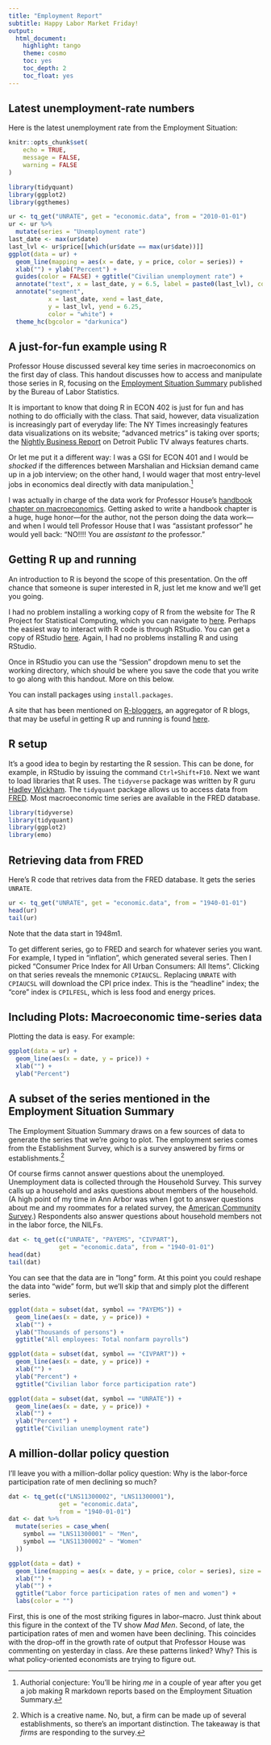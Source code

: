 ```yaml
---
title: "Employment Report"
subtitle: Happy Labor Market Friday!
output:
  html_document:
    highlight: tango
    theme: cosmo
    toc: yes
    toc_depth: 2
    toc_float: yes
---
```


## Latest unemployment-rate numbers

Here is the latest unemployment rate from the Employment Situation:
```r
knitr::opts_chunk$set(
	echo = TRUE,
	message = FALSE,
	warning = FALSE
)
```
```r
library(tidyquant)
library(ggplot2)
library(ggthemes)

ur <- tq_get("UNRATE", get = "economic.data", from = "2010-01-01")
ur <- ur %>% 
  mutate(series = "Unemployment rate")
last_date <- max(ur$date)
last_lvl <- ur$price[[which(ur$date == max(ur$date))]]
ggplot(data = ur) +
  geom_line(mapping = aes(x = date, y = price, color = series)) +
  xlab("") + ylab("Percent") +
  guides(color = FALSE) + ggtitle("Civilian unemployment rate") +
  annotate("text", x = last_date, y = 6.5, label = paste0(last_lvl), color = "white") +
  annotate("segment", 
           x = last_date, xend = last_date, 
           y = last_lvl, yend = 6.25, 
           color = "white") +
  theme_hc(bgcolor = "darkunica") 
```


## A just-for-fun example using R

Professor House discussed several key time series in macroeconomics on the first day of class.
This handout discusses how to access and manipulate those series in R,
focusing on the [Employment Situation Summary](https://www.bls.gov/news.release/empsit.nr0.htm) published by the Bureau of Labor Statistics.

It is important to know that doing R in ECON 402 is just for fun and has nothing to do officially with the class.
That said, however, data visualization is increasingly part of everyday life:
The NY Times increasingly features data visualizations on its website;
"advanced metrics" is taking over sports;
the [Nightly Business Report](http://nbr.com/) on Detroit Public TV always features charts.

Or let me put it a different way:
I was a GSI for ECON 401 and 
I would be _shocked_ if the differences between Marshalian and Hicksian demand came up in a job interview;
on the other hand,
I would wager that most entry-level jobs in economics deal directly with data manipulation.[^1]

I was actually in charge of the data work for Professor House's [handbook chapter on macroeconomics](https://www.sciencedirect.com/science/article/pii/S157400481630012X).
Getting asked to write a handbook chapter is a huge, huge honor&mdash;for the author, not the person doing the data work&mdash;and when I would tell Professor House that I was "assistant professor" he would yell back: 
"NO!!!! You are _assistant to_ the professor."

## Getting R up and running 

An introduction to R is beyond the scope of this presentation.
On the off chance that someone is super interested in R, 
just let me know and we'll get you going.

I had no problem installing a working copy of R from the website for The R Project for Statistical Computing,
which you can navigate to [here](https://www.r-project.org/).
Perhaps the easiest way to interact with R code is through RStudio.
You can get a copy of RStudio [here](https://www.rstudio.com/).
Again, I had no problems installing R and using RStudio.

Once in RStudio you can use the "Session" dropdown menu to set the working directory,
which should be where you save the code that you write to go along with this handout.
More on this below.

You can install packages using `install.packages`.

A site that has been mentioned on [R-bloggers](https://www.r-bloggers.com/),
an aggregator of R blogs, that may be useful in getting R up and running is found [here](http://stat545.com/index.html).

## R setup

It's a good idea to begin by restarting the R session.
This can be done, for example, in RStudio by issuing the command `Ctrl+Shift+F10`.
Next we want to load libraries that R uses.
The `tidyverse` package was written by R guru [Hadley Wickham](http://hadley.nz/).
The `tidyquant` package allows us to access data from [FRED](https://fred.stlouisfed.org/).
Most macroeconomic time series are available in the FRED database.
```r
library(tidyverse)
library(tidyquant)
library(ggplot2)
library(emo)
```

## Retrieving data from FRED

Here's R code that retrives data from the FRED database.
It gets the series `UNRATE`.

```r
ur <- tq_get("UNRATE", get = "economic.data", from = "1940-01-01")
head(ur)
tail(ur)
```
Note that the data start in 1948m1.

To get different series,
go to FRED and search for whatever series you want.
For example, I typed in "inflation", which generated several series.
Then I picked "Consumer Price Index for All Urban Consumers: All Items".
Clicking on that series reveals the mnemonic `CPIAUCSL`.
Replacing `UNRATE` with `CPIAUCSL` will download the CPI price index.
This is the "headline" index;
the "core" index is `CPILFESL`,
which is less food and energy prices.

## Including Plots: Macroeconomic time-series data

Plotting the data is easy. 
For example:

```r
ggplot(data = ur) +
  geom_line(aes(x = date, y = price)) +
  xlab("") + 
  ylab("Percent")
```

## A subset of the series mentioned in the Employment Situation Summary

The Employment Situation Summary draws on a few sources of data to generate the series that we're going to plot.
The employment series comes from the Establishment Survey,
which is a survey answered by firms or establishments.[^2]

Of course firms cannot answer questions about the unemployed.
Unemployment data is collected through the Household Survey.
This survey calls up a household and asks questions about members of the household.
(A high point of my time in Ann Arbor was when I got to answer questions about me and my roommates for a related survey, the [American Community Survey](https://www.census.gov/programs-surveys/acs/).)
Respondents also answer questions about household members not in the labor force,
the NILFs.

```r
dat <- tq_get(c("UNRATE", "PAYEMS", "CIVPART"), 
              get = "economic.data", from = "1940-01-01")
head(dat)
tail(dat)
```
You can see that the data are in "long" form.
At this point you could reshape the data into "wide" form,
but we'll skip that and simply plot the different series.

```r

ggplot(data = subset(dat, symbol == "PAYEMS")) +
  geom_line(aes(x = date, y = price)) +
  xlab("") + 
  ylab("Thousands of persons") + 
  ggtitle("All employees: Total nonfarm payrolls")

ggplot(data = subset(dat, symbol == "CIVPART")) +
  geom_line(aes(x = date, y = price)) +
  xlab("") +
  ylab("Percent") +
  ggtitle("Civilian labor force participation rate")

ggplot(data = subset(dat, symbol == "UNRATE")) +
  geom_line(aes(x = date, y = price)) +
  xlab("") +
  ylab("Percent") +
  ggtitle("Civilian unemployment rate")
```


## A million-dollar policy question

I'll leave you with a million-dollar policy question:
Why is the labor-force participation rate of men declining so much?

```r
dat <- tq_get(c("LNS11300002", "LNS11300001"), 
              get = "economic.data",
              from = "1940-01-01")
dat <- dat %>% 
  mutate(series = case_when(
    symbol == "LNS11300001" ~ "Men",
    symbol == "LNS11300002" ~ "Women"
  )) 

ggplot(data = dat) +
  geom_line(mapping = aes(x = date, y = price, color = series), size = 1.5) +
  xlab("") +
  ylab("") +
  ggtitle("Labor force participation rates of men and women") +
  labs(color = "")
```

First, this is one of the most striking figures in labor&ndash;macro.
Just think about this figure in the context of the TV show _Mad Men_.
Second, of late, the participation rates of men and women have been declining.
This coincides with the drop-off in the growth rate of output that Professor House was commenting on yesterday in class.
Are these patterns linked?
Why?
This is what policy-oriented economists are trying to figure out.

[^1]: Authorial conjecture: You'll be hiring _me_ in a couple of year after you get a job making R markdown reports based on the Employment Situation Summary. 

[^2]: Which is a creative name.
No, but, a firm can be made up of several establishments,
so there's an important distinction.
The takeaway is that _firms_ are responding to the survey.